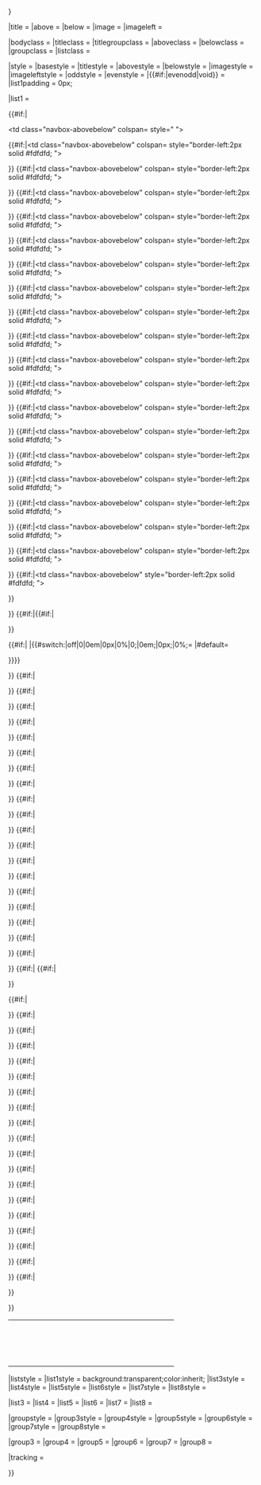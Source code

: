 <includeonly>{{Navbox
|name = {{{name|}}}
|navbar = {{{navbar|}}}
|state = {{{state|}}}
|border = {{{border|{{{1|}}}}}}

|title = {{{title|}}}
|above = {{{above|}}}
|below = {{{below|}}}
|image = {{{image|}}}
|imageleft = {{{imageleft|}}}

|bodyclass = {{{bodyclass|}}}
|titleclass = {{{titleclass|}}}
|titlegroupclass = {{{titlegroupclass|}}}
|aboveclass = {{{aboveclass|}}}
|belowclass = {{{belowclass|}}}
|groupclass = {{{groupclass|}}}
|listclass = {{{listclass|}}}

|style = {{{style|}}}{{{bodystyle|}}}
|basestyle = {{{basestyle|}}}
|titlestyle = {{{titlestyle|}}}
|abovestyle = {{{abovestyle|}}}
|belowstyle = {{{belowstyle|}}}
|imagestyle = {{{imagestyle|}}}
|imageleftstyle = {{{imageleftstyle|}}}
|oddstyle = {{{oddstyle|}}}
|evenstyle = {{{evenstyle|}}}
|{{#if:{{{evenodd|}}}|evenodd|void}} = {{{evenodd|}}}
|list1padding = 0px;

|list1 = <!--
 --><table cellspacing="0" class="navbox-columns-table" style="text-align:left;{{#if:{{{col1header|}}}{{{fullwidth|}}}|width:100%;|width:auto;margin-left:auto;margin-right:auto;}}{{{coltablestyle|}}}"><!--


--- Header row ---

-->{{#if:{{{col1header|}}}|<tr><!--

--><td class="navbox-abovebelow" <!--
 -->colspan={{{col1headercolspan|1}}} style="<!--
 -->{{{colheaderstyle|}}}{{{col1headerstyle|}}}">'''{{{col1header}}}'''</td><!--

-->{{#if:{{{col2header|}}}|<td class="navbox-abovebelow" <!--
 -->colspan={{{col2headercolspan|1}}} style="border-left:2px solid #fdfdfd;<!--
 -->{{{colheaderstyle|}}}{{{col2headerstyle|}}}">'''{{{col2header}}}'''</td>}}<!--

-->{{#if:{{{col3header|}}}|<td class="navbox-abovebelow" <!--
 -->colspan={{{col3headercolspan|1}}} style="border-left:2px solid #fdfdfd;<!--
 -->{{{colheaderstyle|}}}{{{col3headerstyle|}}}">'''{{{col3header}}}'''</td>}}<!--

-->{{#if:{{{col4header|}}}|<td class="navbox-abovebelow" <!--
 -->colspan={{{col4headercolspan|1}}} style="border-left:2px solid #fdfdfd;<!--
 -->{{{colheaderstyle|}}}{{{col4headerstyle|}}}">'''{{{col4header}}}'''</td>}}<!--

-->{{#if:{{{col5header|}}}|<td class="navbox-abovebelow" <!--
 -->colspan={{{col5headercolspan|1}}} style="border-left:2px solid #fdfdfd;<!--
 -->{{{colheaderstyle|}}}{{{col5headerstyle|}}}">'''{{{col5header}}}'''</td>}}<!--

-->{{#if:{{{col6header|}}}|<td class="navbox-abovebelow" <!--
 -->colspan={{{col6headercolspan|1}}} style="border-left:2px solid #fdfdfd;<!--
 -->{{{colheaderstyle|}}}{{{col6headerstyle|}}}">'''{{{col6header}}}'''</td>}}<!--

-->{{#if:{{{col7header|}}}|<td class="navbox-abovebelow" <!--
 -->colspan={{{col7headercolspan|1}}} style="border-left:2px solid #fdfdfd;<!--
 -->{{{colheaderstyle|}}}{{{col7headerstyle|}}}">'''{{{col7header}}}'''</td>}}<!--

-->{{#if:{{{col8header|}}}|<td class="navbox-abovebelow" <!--
 -->colspan={{{col8headercolspan|1}}} style="border-left:2px solid #fdfdfd;<!--
 -->{{{colheaderstyle|}}}{{{col8headerstyle|}}}">'''{{{col8header}}}'''</td>}}<!--

-->{{#if:{{{col9header|}}}|<td class="navbox-abovebelow" <!--
 -->colspan={{{col9headercolspan|1}}} style="border-left:2px solid #fdfdfd;<!--
 -->{{{colheaderstyle|}}}{{{col9headerstyle|}}}">'''{{{col9header}}}'''</td>}}<!--

-->{{#if:{{{col10header|}}}|<td class="navbox-abovebelow" <!--
 -->colspan={{{col10headercolspan|1}}} style="border-left:2px solid #fdfdfd;<!--
 -->{{{colheaderstyle|}}}{{{col10headerstyle|}}}">'''{{{col10header}}}'''</td>}}<!--

-->{{#if:{{{col11header|}}}|<td class="navbox-abovebelow" <!--
 -->colspan={{{col11headercolspan|1}}} style="border-left:2px solid #fdfdfd;<!--
 -->{{{colheaderstyle|}}}{{{col11headerstyle|}}}">'''{{{col11header}}}'''</td>}}<!--

-->{{#if:{{{col12header|}}}|<td class="navbox-abovebelow" <!--
 -->colspan={{{col12headercolspan|1}}} style="border-left:2px solid #fdfdfd;<!--
 -->{{{colheaderstyle|}}}{{{col12headerstyle|}}}">'''{{{col12header}}}'''</td>}}<!--

-->{{#if:{{{col13header|}}}|<td class="navbox-abovebelow" <!--
 -->colspan={{{col13headercolspan|1}}} style="border-left:2px solid #fdfdfd;<!--
 -->{{{colheaderstyle|}}}{{{col13headerstyle|}}}">'''{{{col13header}}}'''</td>}}<!--

-->{{#if:{{{col14header|}}}|<td class="navbox-abovebelow" <!--
 -->colspan={{{col14headercolspan|1}}} style="border-left:2px solid #fdfdfd;<!--
 -->{{{colheaderstyle|}}}{{{col14headerstyle|}}}">'''{{{col14header}}}'''</td>}}<!--

-->{{#if:{{{col15header|}}}|<td class="navbox-abovebelow" <!--
 -->colspan={{{col15headercolspan|1}}} style="border-left:2px solid #fdfdfd;<!--
 -->{{{colheaderstyle|}}}{{{col15headerstyle|}}}">'''{{{col15header}}}'''</td>}}<!--

-->{{#if:{{{col16header|}}}|<td class="navbox-abovebelow" <!--
 -->colspan={{{col16headercolspan|1}}} style="border-left:2px solid #fdfdfd;<!--
 -->{{{colheaderstyle|}}}{{{col16headerstyle|}}}">'''{{{col16header}}}'''</td>}}<!--

-->{{#if:{{{col17header|}}}|<td class="navbox-abovebelow" <!--
 -->colspan={{{col17headercolspan|1}}} style="border-left:2px solid #fdfdfd;<!--
 -->{{{colheaderstyle|}}}{{{col17headerstyle|}}}">'''{{{col17header}}}'''</td>}}<!--

-->{{#if:{{{col18header|}}}|<td class="navbox-abovebelow" <!--
 -->colspan={{{col18headercolspan|1}}} style="border-left:2px solid #fdfdfd;<!--
 -->{{{colheaderstyle|}}}{{{col18headerstyle|}}}">'''{{{col18header}}}'''</td>}}<!--

-->{{#if:{{{col19header|}}}|<td class="navbox-abovebelow" <!--
 -->colspan={{{col19headercolspan|1}}} style="border-left:2px solid #fdfdfd;<!--
 -->{{{colheaderstyle|}}}{{{col19headerstyle|}}}">'''{{{col19header}}}'''</td>}}<!--

-->{{#if:{{{col20header|}}}|<td class="navbox-abovebelow" <!--
 -->style="border-left:2px solid #fdfdfd;<!--
 -->{{{colheaderstyle|}}}{{{col20headerstyle|}}}">'''{{{col20header}}}'''</td>}}<!--

--></tr>}}<!--


--- Main columns---

-->{{#if:{{{col1|}}}|{{#if:{{{col1header|}}}|<tr style="height:2px;"><td></td></tr>}}<!--

--><tr style="vertical-align:top;"><!--
-->{{#if:{{{col1header|}}}{{{col1footer|}}}{{{fullwidth|}}}|<!--
 -->|{{#switch:{{{padding|}}}|off|0|0em|0px|0%|0;|0em;|0px;|0%;=<!--
 -->|#default=<td style="width:{{{padding|5em}}};">&nbsp;&nbsp;&nbsp;</td>}}}}<!--

--><td style="padding:0px;<!--
-->{{{colstyle|}}};{{{oddcolstyle|}}};{{{col1style|}}};width:{{{col1width|{{{colwidth|10em}}}}}};"><div>
{{{col1}}}
</div></td>}}<!--

-->{{#if:{{{col2|}}}|<td style="border-left:2px solid #fdfdfd;padding:0px;<!--
-->{{{colstyle|}}};{{{evencolstyle|}}};{{{col2style|}}};width:{{{col2width|{{{colwidth|10em}}}}}};"><div>
{{{col2}}}
</div></td>}}<!--

-->{{#if:{{{col3|}}}|<td style="border-left:2px solid #fdfdfd;padding:0px;<!--
-->{{{colstyle|}}};{{{oddcolstyle|}}};{{{col3style|}}};width:{{{col3width|{{{colwidth|10em}}}}}};"><div>
{{{col3}}}
</div></td>}}<!--

-->{{#if:{{{col4|}}}|<td style="border-left:2px solid #fdfdfd;padding:0px;<!--
-->{{{colstyle|}}};{{{evencolstyle|}}};{{{col4style|}}};width:{{{col4width|{{{colwidth|10em}}}}}};"><div>
{{{col4}}}
</div></td>}}<!--

-->{{#if:{{{col5|}}}|<td style="border-left:2px solid #fdfdfd;padding:0px;<!--
-->{{{colstyle|}}};{{{oddcolstyle|}}};{{{col5style|}}};width:{{{col5width|{{{colwidth|10em}}}}}};"><div>
{{{col5}}}
</div></td>}}<!--

-->{{#if:{{{col6|}}}|<td style="border-left:2px solid #fdfdfd;padding:0px;<!--
-->{{{colstyle|}}};{{{evencolstyle|}}};{{{col6style|}}};width:{{{col6width|{{{colwidth|10em}}}}}};"><div>
{{{col6}}}
</div></td>}}<!--

-->{{#if:{{{col7|}}}|<td style="border-left:2px solid #fdfdfd;padding:0px;<!--
-->{{{colstyle|}}};{{{oddcolstyle|}}};{{{col7style|}}};width:{{{col7width|{{{colwidth|10em}}}}}};"><div>
{{{col7}}}
</div></td>}}<!--

-->{{#if:{{{col8|}}}|<td style="border-left:2px solid #fdfdfd;padding:0px;<!--
-->{{{colstyle|}}};{{{evencolstyle|}}};{{{col8style|}}};width:{{{col8width|{{{colwidth|10em}}}}}};"><div>
{{{col8}}}
</div></td>}}<!--

-->{{#if:{{{col9|}}}|<td style="border-left:2px solid #fdfdfd;padding:0px;<!--
-->{{{colstyle|}}};{{{oddcolstyle|}}};{{{col9style|}}};width:{{{col9width|{{{colwidth|10em}}}}}};"><div>
{{{col9}}}
</div></td>}}<!--

-->{{#if:{{{col10|}}}|<td style="border-left:2px solid #fdfdfd;padding:0px;<!--
-->{{{colstyle|}}};{{{evencolstyle|}}};{{{col10style|}}};width:{{{col10width|{{{colwidth|10em}}}}}};"><div>
{{{col10}}}
</div></td>}}<!--

-->{{#if:{{{col11|}}}|<td style="border-left:2px solid #fdfdfd;padding:0px;<!--
-->{{{colstyle|}}};{{{oddcolstyle|}}};{{{col11style|}}};width:{{{col11width|{{{colwidth|10em}}}}}};"><div>
{{{col11}}}
</div></td>}}<!--

-->{{#if:{{{col12|}}}|<td style="border-left:2px solid #fdfdfd;padding:0px;<!--
-->{{{colstyle|}}};{{{evencolstyle|}}};{{{col12style|}}};width:{{{col12width|{{{colwidth|10em}}}}}};"><div>
{{{col12}}}
</div></td>}}<!--

-->{{#if:{{{col13|}}}|<td style="border-left:2px solid #fdfdfd;padding:0px;<!--
-->{{{colstyle|}}};{{{oddcolstyle|}}};{{{col13style|}}};width:{{{col13width|{{{colwidth|10em}}}}}};"><div>
{{{col13}}}
</div></td>}}<!--

-->{{#if:{{{col14|}}}|<td style="border-left:2px solid #fdfdfd;padding:0px;<!--
-->{{{colstyle|}}};{{{evencolstyle|}}};{{{col14style|}}};width:{{{col14width|{{{colwidth|10em}}}}}};"><div>
{{{col14}}}
</div></td>}}<!--

-->{{#if:{{{col15|}}}|<td style="border-left:2px solid #fdfdfd;padding:0px;<!--
-->{{{colstyle|}}};{{{oddcolstyle|}}};{{{col15style|}}};width:{{{col15width|{{{colwidth|10em}}}}}};"><div>
{{{col15}}}
</div></td>}}<!--

-->{{#if:{{{col16|}}}|<td style="border-left:2px solid #fdfdfd;padding:0px;<!--
-->{{{colstyle|}}};{{{evencolstyle|}}};{{{col16style|}}};width:{{{col16width|{{{colwidth|10em}}}}}};"><div>
{{{col16}}}
</div></td>}}<!--

-->{{#if:{{{col17|}}}|<td style="border-left:2px solid #fdfdfd;padding:0px;<!--
-->{{{colstyle|}}};{{{oddcolstyle|}}};{{{col17style|}}};width:{{{col17width|{{{colwidth|10em}}}}}};"><div>
{{{col17}}}
</div></td>}}<!--

-->{{#if:{{{col18|}}}|<td style="border-left:2px solid #fdfdfd;padding:0px;<!--
-->{{{colstyle|}}};{{{evencolstyle|}}};{{{col18style|}}};width:{{{col18width|{{{colwidth|10em}}}}}};"><div>
{{{col18}}}
</div></td>}}<!--

-->{{#if:{{{col19|}}}|<td style="border-left:2px solid #fdfdfd;padding:0px;<!--
-->{{{colstyle|}}};{{{oddcolstyle|}}};{{{col19style|}}};width:{{{col19width|{{{colwidth|10em}}}}}};"><div>
{{{col19}}}
</div></td>}}<!--

-->{{#if:{{{col20|}}}|<td style="border-left:2px solid #fdfdfd;padding:0px;<!--
-->{{{colstyle|}}};{{{evencolstyle|}}};{{{col20style|}}};width:{{{col20width|{{{colwidth|10em}}}}}};"><div>
{{{col20}}}
</div></td>}}<!--



--- Footer row ---

-->{{#if:{{{col1footer|}}}|<!--
-->{{#if:{{{col1|}}}{{{col1header|}}}|<tr style="height:2px"><td></td></tr>}}<tr><!--

--><td class="navbox-abovebelow" colspan={{{col1footercolspan|1}}} style="<!--
 -->{{{colfooterstyle|}}};{{{col1footerstyle|}}}">'''{{{col1footer}}}'''</td><!--

-->{{#if:{{{col2footer|}}}|<td class="navbox-abovebelow" colspan={{{col2footercolspan|1}}} style="<!--
 -->border-left:2px solid #fdfdfd;{{{colfooterstyle|}}};{{{col2footerstyle|}}}">'''{{{col2footer}}}'''</td>}}<!--

-->{{#if:{{{col3footer|}}}|<td class="navbox-abovebelow" colspan={{{col3footercolspan|1}}} style="<!--
 -->border-left:2px solid #fdfdfd;{{{colfooterstyle|}}};{{{col3footerstyle|}}}">'''{{{col3footer}}}'''</td>}}<!--

-->{{#if:{{{col4footer|}}}|<td class="navbox-abovebelow" colspan={{{col4footercolspan|1}}} style="<!--
 -->border-left:2px solid #fdfdfd;{{{colfooterstyle|}}};{{{col4footerstyle|}}}">'''{{{col4footer}}}'''</td>}}<!--

-->{{#if:{{{col5footer|}}}|<td class="navbox-abovebelow" colspan={{{col5footercolspan|1}}} style="<!--
 -->border-left:2px solid #fdfdfd;{{{colfooterstyle|}}};{{{col5footerstyle|}}}">'''{{{col5footer}}}'''</td>}}<!--

-->{{#if:{{{col6footer|}}}|<td class="navbox-abovebelow" colspan={{{col6footercolspan|1}}} style="<!--
 -->border-left:2px solid #fdfdfd;{{{colfooterstyle|}}};{{{col6footerstyle|}}}">'''{{{col6footer}}}'''</td>}}<!--

-->{{#if:{{{col7footer|}}}|<td class="navbox-abovebelow" colspan={{{col7footercolspan|1}}} style="<!--
 -->border-left:2px solid #fdfdfd;{{{colfooterstyle|}}};{{{col7footerstyle|}}}">'''{{{col7footer}}}'''</td>}}<!--

-->{{#if:{{{col8footer|}}}|<td class="navbox-abovebelow" colspan={{{col8footercolspan|1}}} style="<!--
 -->border-left:2px solid #fdfdfd;{{{colfooterstyle|}}};{{{col8footerstyle|}}}">'''{{{col8footer}}}'''</td>}}<!--

-->{{#if:{{{col9footer|}}}|<td class="navbox-abovebelow" colspan={{{col9footercolspan|1}}} style="<!--
 -->border-left:2px solid #fdfdfd;{{{colfooterstyle|}}};{{{col9footerstyle|}}}">'''{{{col9footer}}}'''</td>}}<!--

-->{{#if:{{{col10footer|}}}|<td class="navbox-abovebelow" colspan={{{col10footercolspan|1}}} style="<!--
 -->border-left:2px solid #fdfdfd;{{{colfooterstyle|}}};{{{col10footerstyle|}}}">'''{{{col10footer}}}'''</td>}}<!--

-->{{#if:{{{col11footer|}}}|<td class="navbox-abovebelow" colspan={{{col11footercolspan|1}}} style="<!--
 -->border-left:2px solid #fdfdfd;{{{colfooterstyle|}}};{{{col11footerstyle|}}}">'''{{{col11footer}}}'''</td>}}<!--

-->{{#if:{{{col12footer|}}}|<td class="navbox-abovebelow" colspan={{{col12footercolspan|1}}} style="<!--
 -->border-left:2px solid #fdfdfd;{{{colfooterstyle|}}};{{{col12footerstyle|}}}">'''{{{col12footer}}}'''</td>}}<!--

-->{{#if:{{{col13footer|}}}|<td class="navbox-abovebelow" colspan={{{col13footercolspan|1}}} style="<!--
 -->border-left:2px solid #fdfdfd;{{{colfooterstyle|}}};{{{col13footerstyle|}}}">'''{{{col13footer}}}'''</td>}}<!--

-->{{#if:{{{col14footer|}}}|<td class="navbox-abovebelow" colspan={{{col14footercolspan|1}}} style="<!--
 -->border-left:2px solid #fdfdfd;{{{colfooterstyle|}}};{{{col14footerstyle|}}}">'''{{{col14footer}}}'''</td>}}<!--

-->{{#if:{{{col15footer|}}}|<td class="navbox-abovebelow" colspan={{{col15footercolspan|1}}} style="<!--
 -->border-left:2px solid #fdfdfd;{{{colfooterstyle|}}};{{{col15footerstyle|}}}">'''{{{col15footer}}}'''</td>}}<!--

-->{{#if:{{{col16footer|}}}|<td class="navbox-abovebelow" colspan={{{col16footercolspan|1}}} style="<!--
 -->border-left:2px solid #fdfdfd;{{{colfooterstyle|}}};{{{col16footerstyle|}}}">'''{{{col16footer}}}'''</td>}}<!--

-->{{#if:{{{col17footer|}}}|<td class="navbox-abovebelow" colspan={{{col17footercolspan|1}}} style="<!--
 -->border-left:2px solid #fdfdfd;{{{colfooterstyle|}}};{{{col17footerstyle|}}}">'''{{{col17footer}}}'''</td>}}<!--

-->{{#if:{{{col18footer|}}}|<td class="navbox-abovebelow" colspan={{{col18footercolspan|1}}} style="<!--
 -->border-left:2px solid #fdfdfd;{{{colfooterstyle|}}};{{{col18footerstyle|}}}">'''{{{col18footer}}}'''</td>}}<!--

-->{{#if:{{{col19footer|}}}|<td class="navbox-abovebelow" colspan={{{col19footercolspan|1}}} style="<!--
 -->border-left:2px solid #fdfdfd;{{{colfooterstyle|}}};{{{col19footerstyle|}}}">'''{{{col19footer}}}'''</td>}}<!--

-->{{#if:{{{col20footer|}}}|<td class="navbox-abovebelow" style="<!--
 -->border-left:2px solid #fdfdfd;{{{colfooterstyle|}}};{{{col20footerstyle|}}}">'''{{{col20footer}}}'''</td>}}<!--

--></tr>}}<!--

--></tr></table>


<!--  Allow a few additional groups/lists after columns  -->
|liststyle = {{{liststyle|}}}
|list1style = background:transparent;color:inherit;
|list3style = {{{list1style|}}}
|list4style = {{{list2style|}}}
|list5style = {{{list3style|}}}
|list6style = {{{list3style|}}}
|list7style = {{{list5style|}}}
|list8style = {{{list6style|}}}

|list3 = {{{list1|}}}
|list4 = {{{list2|}}}
|list5 = {{{list3|}}}
|list6 = {{{list4|}}}
|list7 = {{{list5|}}}
|list8 = {{{list6|}}}

|groupstyle = {{{groupstyle|}}}
|group3style = {{{group1style|}}}
|group4style = {{{group2style|}}}
|group5style = {{{group3style|}}}
|group6style = {{{group4style|}}}
|group7style = {{{group5style|}}}
|group8style = {{{group6style|}}}

|group3 = {{{group1|}}}
|group4 = {{{group2|}}}
|group5 = {{{group3|}}}
|group6 = {{{group4|}}}
|group7 = {{{group5|}}}
|group8 = {{{group6|}}}

|tracking = {{{tracking|}}}

}}</includeonly><noinclude>
{{documentation}}

<!---Please add metadata to the <includeonly> section at the bottom of the /doc subpage--->
</noinclude>